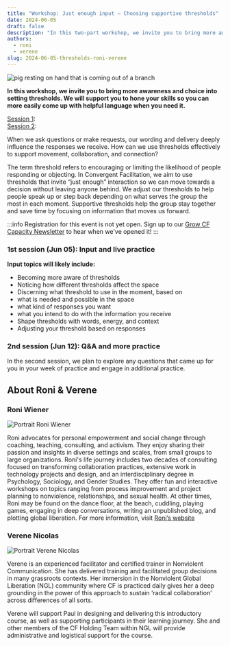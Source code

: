 ```yaml
---
title: "Workshop: Just enough input — Choosing supportive thresholds"
date: 2024-06-05
draft: false
description: "In this two-part workshop, we invite you to bring more awareness and choice into setting thresholds. We will support you to hone your skills so you can more easily come up with helpful language when you need it."
authors:
  - roni
  - verene
slug: 2024-06-05-thresholds-roni-verene
---
```


![pig resting on hand that is coming out of a branch](/img/thresholds-pig-hand-branch-small.webp)


**In this workshop, we invite you to bring more awareness and choice into setting thresholds. We will support you to hone your skills so you can more easily come up with helpful language when you need it.**

[Session 1](2024-06-05-thresholds-roni-verene#1st-session-jun-05-input-and-live-practice):  <LocalTime year={2024} month={6} day={5} startHour={15} startMinute={0} endHour={18} endMinute={0}/>  
[Session 2](2024-06-05-thresholds-roni-verene#2nd-session-jun-12-qa-and-more-practice): <LocalTime year={2024} month={6} day={12} startHour={15} startMinute={0} endHour={17} endMinute={0}/>


When we ask questions or make requests, our wording and delivery deeply influence the responses we receive. How can we use thresholds effectively to support movement, collaboration, and connection?

The term threshold refers to encouraging or limiting the likelihood of people responding or objecting. In Convergent Facilitation, we aim to use thresholds that invite “just enough” interaction so we can move towards a decision without leaving anyone behind. We adjust our thresholds to help people speak up or step back depending on what serves the group the most in each moment. Supportive thresholds help the group stay together and save time by focusing on information that moves us forward. 



:::info
Registration for this event is not yet open. Sign up to our [Grow CF Capacity Newsletter](/contact#grow-cf-capacity-newsletter) to hear when we've opened it!
:::

<!--truncate-->

### 1st session (Jun 05): Input and live practice

**Input topics will likely include:**
- Becoming more aware of thresholds
- Noticing how different thresholds affect the space
- Discerning what threshold to use in the moment,  based on
- what is needed and possible in the space
- what kind of responses you want
- what you intend to do with the information you receive
- Shape thresholds with words, energy, and context
- Adjusting your threshold based on responses


### 2nd session (Jun 12): Q&A and more practice

In the second session, we plan to explore any questions that came up for you in your week of practice and engage in additional practice.

## About Roni & Verene


### Roni Wiener

<img src="/img/roni_wiener.webp" alt="Portrait Roni Wiener" className="round-image"/>

Roni advocates for personal empowerment and social change through coaching, teaching, consulting, and activism. They enjoy sharing their passion and insights in diverse settings and scales, from small groups to large organizations. Roni's life journey includes two decades of consulting focused on transforming collaboration practices, extensive work in technology projects and design, and an interdisciplinary degree in Psychology, Sociology, and Gender Studies. They offer fun and interactive workshops on topics ranging from process improvement and project planning to nonviolence, relationships, and sexual health. At other times, Roni may be found on the dance floor, at the beach, cuddling, playing games, engaging in deep conversations, writing an unpublished blog, and plotting global liberation. For more information, visit [Roni’s website](https://sundragonrising.com/index.html)

### Verene Nicolas

<img src="/img/verene_nicolas.jpg" alt="Portrait Verene Nicolas" className="round-image"/>

Verene is an experienced facilitator and certified trainer in Nonviolent Communication. She has delivered training and facilitated group decisions in many grassroots contexts. Her immersion in the Nonviolent Global Liberation (NGL) community where CF is practiced daily gives her a deep grounding in the power of this approach to sustain ‘radical collaboration’ across differences of all sorts.   

Verene will support Paul in designing and delivering this introductory course, as well as supporting participants in their learning journey. She and other members of the CF Holding Team within NGL will provide administrative and logistical support for the course. 
